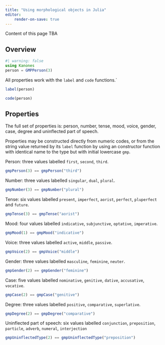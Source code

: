 ```yaml
---
title: "Using morphological objects in Julia"
editor:
    render-on-save: true
---
```


::: {.callout-caution}
Content of this page TBA
:::



## Overview


```julia
#| warning: false
using Kanones
person = GMPPerson(3)
```

All properties work with the `label` and `code` functions.`

```julia
label(person)
```

```julia
code(person)
```

## Properties

The full set of properties is: person, number, tense, mood, voice, gender, case, degree and uninflected part of speech.


Properties may be constructed directly from numeric codes, or from the string value returned by its `label` function by using an  constructor function with identical name to the type but with initial lowercase `gmp`.

Person: three values labelled `first`, `second`, `third`.


```julia
gmpPerson(3) == gmpPerson("third")
```

Number: three values labelled `singular`, `dual`, `plural`.

```julia
gmpNumber(3) == gmpNumber("plural")
```

Tense: six values labelled `present`, `imperfect`, `aorist`, `perfect`, `pluperfect` and `future`.

```julia
gmpTense(3) == gmpTense("aorist")
```


Mood: four values labelled `indicative`, `subjunctive`, `optative`, `imperative`.


```julia
gmpMood(1) == gmpMood("indicative")
```


Voice: three values labelled `active`, `middle`, `passive`.

```julia
gmpVoice(2) == gmpVoice("middle")
```


Gender: three values labelled `masculine`, `feminine`, `neuter`.


```julia
gmpGender(2) == gmpGender("feminine")
```



Case: five values labelled `nominative`, `genitive`, `dative`, `accusative`, `vocative`.

```julia
gmpCase(2) == gmpCase("genitive")
```


Degree: three values labelled `positive`, `comparative`, `superlative`.

```julia
gmpDegree(2) == gmpDegree("comparative")
```

Uninflected part of speech: six values labelled `conjunction`,
    `preposition`, `particle`, `adverb`, `numeral`, `interjection`
   

```julia
gmpUninflectedType(2) == gmpUninflectedType("preposition")
```
